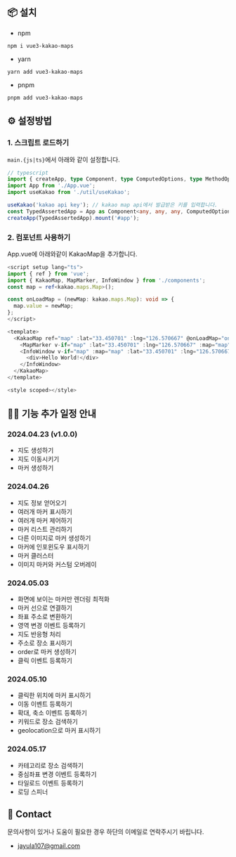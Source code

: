 ## 📦 설치

- npm

```
npm i vue3-kakao-maps
```

- yarn

```
yarn add vue3-kakao-maps
```

- pnpm

```
pnpm add vue3-kakao-maps
```

## ⚙️ 설정방법

### 1. 스크립트 로드하기

`main.{js|ts}`에서 아래와 같이 설정합니다.

```ts
// typescript
import { createApp, type Component, type ComputedOptions, type MethodOptions } from 'vue';
import App from './App.vue';
import useKakao from './util/useKakao';

useKakao('kakao api key'); // kakao map api에서 발급받은 키를 입력합니다.
const TypedAssertedApp = App as Component<any, any, any, ComputedOptions, MethodOptions, any, any>;
createApp(TypedAssertedApp).mount('#app');
```

### 2. 컴포넌트 사용하기

App.vue에 아래와같이 KakaoMap을 추가합니다.

```ts
<script setup lang="ts">
import { ref } from 'vue';
import { KakaoMap, MapMarker, InfoWindow } from './components';
const map = ref<kakao.maps.Map>();

const onLoadMap = (newMap: kakao.maps.Map): void => {
  map.value = newMap;
};
</script>

<template>
  <KakaoMap ref="map" :lat="33.450701" :lng="126.570667" @onLoadMap="onLoadMap" :draggable="false">
    <MapMarker v-if="map" :lat="33.450701" :lng="126.570667" :map="map"></MapMarker>
    <InfoWindow v-if="map" :map="map" :lat="33.450701" :lng="126.570667">
      <div>Hello World!</div>
    </InfoWindow>
  </KakaoMap>
</template>

<style scoped></style>
```

## 🏃‍♂️ 기능 추가 일정 안내

### 2024.04.23 (v1.0.0)

- 지도 생성하기
- 지도 이동시키기
- 마커 생성하기

### 2024.04.26

- 지도 정보 얻어오기
- 여러개 마커 표시하기
- 여러개 마커 제어하기
- 마커 리스트 관리하기
- 다른 이미지로 마커 생성하기
- 마커에 인포윈도우 표시하기
- 마커 클러스터
- 이미지 마커와 커스텀 오버레이

### 2024.05.03

- 화면에 보이는 마커만 렌더링 최적화
- 마커 선으로 연결하기
- 좌표 주소로 변환하기
- 영역 변경 이벤트 등록하기
- 지도 반응형 처리
- 주소로 장소 표시하기
- order로 마커 생성하기
- 클릭 이벤트 등록하기

### 2024.05.10

- 클릭한 위치에 마커 표시하기
- 이동 이벤트 등록하기
- 확대, 축소 이벤트 등록하기
- 키워드로 장소 검색하기
- geolocation으로 마커 표시하기

### 2024.05.17

- 카테고리로 장소 검색하기
- 중심좌표 변경 이벤트 등록하기
- 타일로드 이벤트 등록하기
- 로딩 스피너

## 📧 Contact

문의사항이 있거나 도움이 필요한 경우 하단의 이메일로 연락주시기 바립니다.

- jayula107@gmail.com
